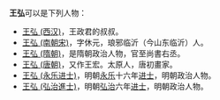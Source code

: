 '''王弘'''可以是下列人物：
*[[王弘_(西汉)|王弘 (西汉)]]，王政君的叔叔。
*[[王弘_(南朝宋)|王弘 (南朝宋)]]，字休元，琅邪临沂（今山东临沂）人。
*[[王弘_(隋朝)|王弘 (隋朝)]]，是隋朝政治人物，官至尚書右丞。
*[[王弘_(唐朝)|王弘 (唐朝)]]，又作王宏。太原人，唐初畫家。
*[[王弘_(永乐进士)|王弘 (永乐进士)]]，明朝[[永乐|永乐]]十六年[[进士|进士]]，明朝政治人物。
*[[王弘_(弘治進士)|王弘 (弘治進士)]]，明朝[[弘治|弘治]]六年[[进士|进士]]，明朝政治人物。
{{disambig|H弘|cat=二字王姓人名消歧义}}